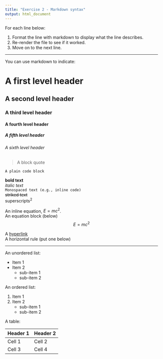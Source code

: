 ```yaml
---
title: "Exercise 2 - Markdown syntax"
output: html_document
---
```


For each line below:
  
1. Format the line with markdown to display what the line describes.
2. Re-render the file to see if it worked.
3. Move on to the next line.

***

You can use markdown to indicate:

# A first level header  
## A second level header  
### A third level header  
#### A fourth level header  
##### A fifth level header  
###### A sixth level header  

> A block quote  

```
A plain code block
```

**bold text**  
_italic text_  
`Monospaced text (e.g., inline code)`  
~~striked text~~  
superscripts^2^  

An inline equation, $E = mc^{2}$.  
An equation block (below)  
$$ E = mc^{2} $$  

A [hyperlink](rmarkdown.rstudio.com)  
A horizontal rule (put one below)  

***

An unordered list:  

 - Item 1  
 - Item 2  
    - sub-item 1  
    - sub-item 2  

An ordered list:  

 1. Item 1  
 1. Item 2  
    + sub-item 1  
    + sub-item 2  

A table:  

Header 1 | Header 2 
-------- | --------
Cell 1   | Cell 2  
Cell 3   | Cell 4  
